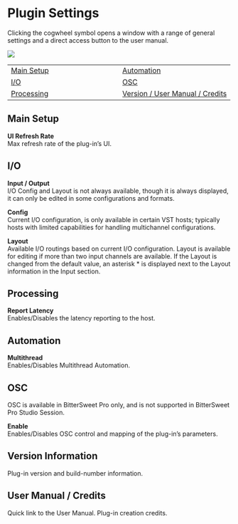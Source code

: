 # Plugin Settings

Clicking the cogwheel symbol opens a window with a range of general settings and a direct access button to the user manual.

![](https://media.githubusercontent.com/media/FLUX-SE/doc_images/main/Plugins/bittersweet-pro/bittersweet-pro_settings.jpg)

|                             |                                            |
|            ---              |                   ---                      |
|   [Main Setup](#main-setup) |   [Automation](#automation)                |
|   [I/O](#io)                |   [OSC](#osc)                              |   
|   [Processing](#processing) |   [Version / User Manual / Credits](#info) |


## Main Setup

**UI Refresh Rate**  
Max refresh rate of the plug-in's UI.

## I/O

**Input / Output**  
I/O Config and Layout is not always available, though it is always displayed, it can only be edited in some configurations and formats.

**Config**  
Current I/O configuration, is only available in certain VST hosts; typically hosts with limited capabilities for handling multichannel configurations.

**Layout**  
Available I/O routings based on current I/O configuration. Layout is available for editing if more than two input channels are available. If the Layout is changed from the default value, an asterisk * is displayed next to the Layout information in the Input section.

## Processing

**Report Latency**  
Enables/Disables the latency reporting to the host.

## Automation

**Multithread**  
Enables/Disables Multithread Automation.

## OSC

OSC is available in BitterSweet Pro only, and is not supported in BitterSweet Pro Studio Session.

**Enable**  
Enables/Disables OSC control and mapping of the plug-in's parameters.

## Version Information

Plug-in version and build-number information.

## User Manual / Credits

Quick link to the User Manual. Plug-in creation credits. 
